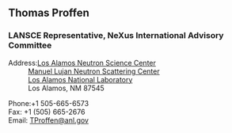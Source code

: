 ==Thomas Proffen==
===LANSCE Representative, NeXus International Advisory Committee===
;Address:[http://lansce.lanl.gov Los Alamos Neutron Science Center]
:[http://www.lansce.lanl.gov/lujan/index.html Manuel Lujan Neutron Scattering Center]
:[http://www.lanl.gov Los Alamos National Laboratory]
:Los Alamos, NM 87545

;Phone:+1 505-665-6573
;Fax: +1 (505) 665-2676
;Email: [mailto:TProffen@lanl.gov TProffen@anl.gov]